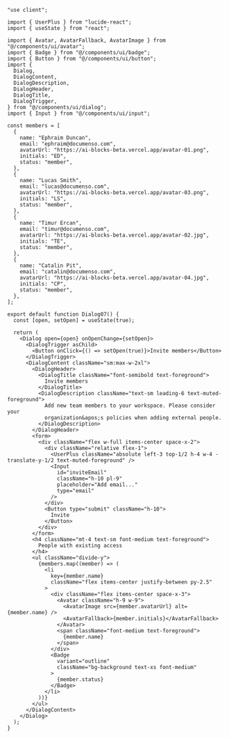 ```tsx
"use client";

import { UserPlus } from "lucide-react";
import { useState } from "react";

import { Avatar, AvatarFallback, AvatarImage } from "@/components/ui/avatar";
import { Badge } from "@/components/ui/badge";
import { Button } from "@/components/ui/button";
import {
  Dialog,
  DialogContent,
  DialogDescription,
  DialogHeader,
  DialogTitle,
  DialogTrigger,
} from "@/components/ui/dialog";
import { Input } from "@/components/ui/input";

const members = [
  {
    name: "Ephraim Duncan",
    email: "ephraim@documenso.com",
    avatarUrl: "https://ai-blocks-beta.vercel.app/avatar-01.png",
    initials: "ED",
    status: "member",
  },
  {
    name: "Lucas Smith",
    email: "lucas@documenso.com",
    avatarUrl: "https://ai-blocks-beta.vercel.app/avatar-03.png",
    initials: "LS",
    status: "member",
  },
  {
    name: "Timur Ercan",
    email: "timur@documenso.com",
    avatarUrl: "https://ai-blocks-beta.vercel.app/avatar-02.jpg",
    initials: "TE",
    status: "member",
  },
  {
    name: "Catalin Pit",
    email: "catalin@documenso.com",
    avatarUrl: "https://ai-blocks-beta.vercel.app/avatar-04.jpg",
    initials: "CP",
    status: "member",
  },
];

export default function Dialog07() {
  const [open, setOpen] = useState(true);

  return (
    <Dialog open={open} onOpenChange={setOpen}>
      <DialogTrigger asChild>
        <Button onClick={() => setOpen(true)}>Invite members</Button>
      </DialogTrigger>
      <DialogContent className="sm:max-w-2xl">
        <DialogHeader>
          <DialogTitle className="font-semibold text-foreground">
            Invite members
          </DialogTitle>
          <DialogDescription className="text-sm leading-6 text-muted-foreground">
            Add new team members to your workspace. Please consider your
            organization&apos;s policies when adding external people.
          </DialogDescription>
        </DialogHeader>
        <form>
          <div className="flex w-full items-center space-x-2">
            <div className="relative flex-1">
              <UserPlus className="absolute left-3 top-1/2 h-4 w-4 -translate-y-1/2 text-muted-foreground" />
              <Input
                id="inviteEmail"
                className="h-10 pl-9"
                placeholder="Add email..."
                type="email"
              />
            </div>
            <Button type="submit" className="h-10">
              Invite
            </Button>
          </div>
        </form>
        <h4 className="mt-4 text-sm font-medium text-foreground">
          People with existing access
        </h4>
        <ul className="divide-y">
          {members.map((member) => (
            <li
              key={member.name}
              className="flex items-center justify-between py-2.5"
            >
              <div className="flex items-center space-x-3">
                <Avatar className="h-9 w-9">
                  <AvatarImage src={member.avatarUrl} alt={member.name} />
                  <AvatarFallback>{member.initials}</AvatarFallback>
                </Avatar>
                <span className="font-medium text-foreground">
                  {member.name}
                </span>
              </div>
              <Badge
                variant="outline"
                className="bg-background text-xs font-medium"
              >
                {member.status}
              </Badge>
            </li>
          ))}
        </ul>
      </DialogContent>
    </Dialog>
  );
}
```
